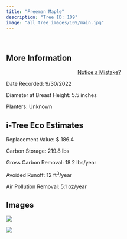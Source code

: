 ```yaml
---
title: "Freeman Maple"
description: "Tree ID: 109"
image: "all_tree_images/109/main.jpg"
---
```


<br>

## **More Information**
::: column-margin
<center><a class="button" href="https://forms.gle/W6f5nwYxrM33hF4f7">Notice a Mistake?</a></center>
:::


Date Recorded:  9/30/2022

Diameter at Breast Height:  5.5  inches

Planters:  Unknown

## **i-Tree Eco Estimates**


 Replacement Value: $ 186.4

 Carbon Storage:  219.8  lbs

 Gross Carbon Removal:  18.2  lbs/year

 Avoided Runoff:  12  ft<sup>3</sup>/year

 Air Pollution Removal:  5.1  oz/year

## **Images**


 ![](all_tree_images/109/IMG_6684.jpg)

 ![](all_tree_images/109/main.jpg)
